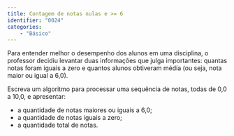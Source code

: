 ```yaml
---
title: Contagem de notas nulas e >= 6
identifier: "0024"
categories:
    - "Básico"
---
```


::: {.exercicio .avalia-algoritmo}
Para entender melhor o desempenho dos alunos em uma disciplina, o professor decidiu levantar duas informações que julga importantes: quantas notas foram iguais a zero e quantos alunos obtiveram média (ou seja, nota maior ou igual a 6,0).

Escreva um algoritmo para processar uma sequência de notas, todas de 0,0 a 10,0, e apresentar:

* a quantidade de notas maiores ou iguais a 6,0;
* a quantidade de notas iguais a zero;
* a quantidade total de notas.

<!-- @sol-0024 -->
:::